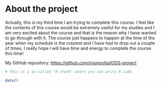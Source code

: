 
# About the project

Actually, this is my third time I am trying to complete this course. I feel like the contents of this course would be extremely useful for my studies and I am very excited about the course and that is the reason why I have wanted to go through with it. The course just happens to happen at the time of the year when my schedule is the craziest and I have had to drop out a couple of times. I really hope I will have time and energy to complete the course this time!


My GitHub repository: [https://github.com/irismoolla/IODS-project](https://github.com/irismoolla/IODS-project)

```r
# This is a so-called "R chunk" where you can write R code.

date()

```


